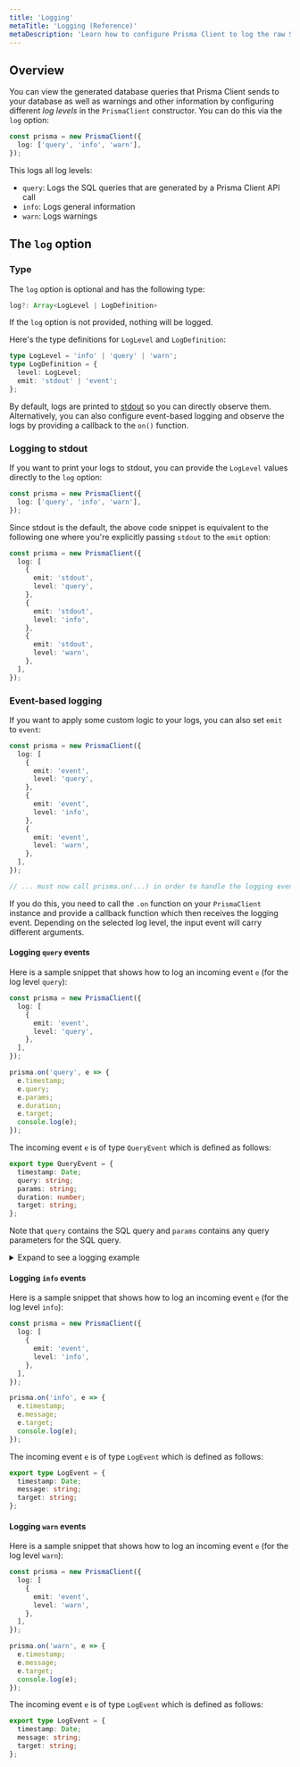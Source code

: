 ```yaml
---
title: 'Logging'
metaTitle: 'Logging (Reference)'
metaDescription: 'Learn how to configure Prisma Client to log the raw SQL queries it sends to the database and other information.'
---
```


## Overview

You can view the generated database queries that Prisma Client sends to your database as well as warnings and other information by configuring different _log levels_ in the `PrismaClient` constructor. You can do this via the `log` option:

```ts
const prisma = new PrismaClient({
  log: ['query', 'info', 'warn'],
});
```

This logs all log levels:

- `query`: Logs the SQL queries that are generated by a Prisma Client API call
- `info`: Logs general information
- `warn`: Logs warnings

## The `log` option

### Type

The `log` option is optional and has the following type:

```ts
log?: Array<LogLevel | LogDefinition>
```

If the `log` option is not provided, nothing will be logged.

Here's the type definitions for `LogLevel` and `LogDefinition`:

```ts
type LogLevel = 'info' | 'query' | 'warn';
type LogDefinition = {
  level: LogLevel;
  emit: 'stdout' | 'event';
};
```

By default, logs are printed to [stdout](https://en.wikipedia.org/wiki/Standard_streams) so you can directly observe them. Alternatively, you can also configure event-based logging and observe the logs by providing a callback to the `on()` function.

### Logging to stdout

If you want to print your logs to stdout, you can provide the `LogLevel` values directly to the `log` option:

```ts
const prisma = new PrismaClient({
  log: ['query', 'info', 'warn'],
});
```

Since stdout is the default, the above code snippet is equivalent to the following one where you're explicitly passing `stdout` to the `emit` option:

```ts
const prisma = new PrismaClient({
  log: [
    {
      emit: 'stdout',
      level: 'query',
    },
    {
      emit: 'stdout',
      level: 'info',
    },
    {
      emit: 'stdout',
      level: 'warn',
    },
  ],
});
```

### Event-based logging

If you want to apply some custom logic to your logs, you can also set `emit` to `event`:

```ts
const prisma = new PrismaClient({
  log: [
    {
      emit: 'event',
      level: 'query',
    },
    {
      emit: 'event',
      level: 'info',
    },
    {
      emit: 'event',
      level: 'warn',
    },
  ],
});

// ... must now call prisma.on(...) in order to handle the logging events
```

If you do this, you need to call the `.on` function on your `PrismaClient` instance and provide a callback function which then receives the logging event. Depending on the selected log level, the input event will carry different arguments.

#### Logging `query` events

Here is a sample snippet that shows how to log an incoming event `e` (for the log level `query`):

```ts
const prisma = new PrismaClient({
  log: [
    {
      emit: 'event',
      level: 'query',
    },
  ],
});

prisma.on('query', e => {
  e.timestamp;
  e.query;
  e.params;
  e.duration;
  e.target;
  console.log(e);
});
```

The incoming event `e` is of type `QueryEvent` which is defined as follows:

```ts
export type QueryEvent = {
  timestamp: Date;
  query: string;
  params: string;
  duration: number;
  target: string;
};
```

Note that `query` contains the SQL query and `params` contains any query parameters for the SQL query.

<details><summary>Expand to see a logging example</summary>

With the above configuration, assume you're sending the following query with Prisma Client:

```ts
const allPosts = await prisma.post.findMany({
  where: { published: true },
  include: {
    author: true,
  },
})
```

This API call generates two SQL queries that are being sent as events to the callback configured via `on()`. Here's a sample for what these events might look like:

```js
{
  timestamp: 2020-03-10T08:36:57.430Z,
  query: 'SELECT `dev`.`Post`.`id`, `dev`.`Post`.`title`, ' +
    '`dev`.`Post`.`content`, `dev`.`Post`.`published`, ' +
    '`dev`.`Post`.`author` FROM `dev`.`Post` WHERE ' +
    '`dev`.`Post`.`published` = ? LIMIT ? OFFSET ?',
  params: '[true,-1,0]',
  duration: 0,
  target: 'quaint::connector::metrics'
}
{
  timestamp: 2020-03-10T08:36:57.430Z,
  query: 'SELECT `dev`.`User`.`id`, `dev`.`User`.`email`, `dev`.`User`.`name` ' +
    'FROM `dev`.`User` WHERE `dev`.`User`.`id` IN (?,?) LIMIT ? OFFSET ?',
  params: '[3,2,-1,0]',
  duration: 0,
  target: 'quaint::connector::metrics'
}
```

</details>

#### Logging `info` events

Here is a sample snippet that shows how to log an incoming event `e` (for the log level `info`):

```ts
const prisma = new PrismaClient({
  log: [
    {
      emit: 'event',
      level: 'info',
    },
  ],
});

prisma.on('info', e => {
  e.timestamp;
  e.message;
  e.target;
  console.log(e);
});
```

The incoming event `e` is of type `LogEvent` which is defined as follows:

```ts
export type LogEvent = {
  timestamp: Date;
  message: string;
  target: string;
};
```

#### Logging `warn` events

Here is a sample snippet that shows how to log an incoming event `e` (for the log level `warn`):

```ts
const prisma = new PrismaClient({
  log: [
    {
      emit: 'event',
      level: 'warn',
    },
  ],
});

prisma.on('warn', e => {
  e.timestamp;
  e.message;
  e.target;
  console.log(e);
});
```

The incoming event `e` is of type `LogEvent` which is defined as follows:

```ts
export type LogEvent = {
  timestamp: Date;
  message: string;
  target: string;
};
```
